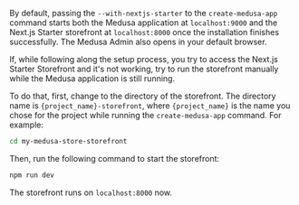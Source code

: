 By default, passing the `--with-nextjs-starter` to the `create-medusa-app` command starts both the Medusa application at `localhost:9000` and the Next.js Starter storefront at `localhost:8000` once the installation finishes successfully. The Medusa Admin also opens in your default browser.

If, while following along the setup process, you try to access the Next.js Starter Storefront and it's not working, try to run the storefront manually while the Medusa application is still running.

To do that, first, change to the directory of the storefront. The directory name is `{project_name}-storefront`, where `{project_name}` is the name you chose for the project while running the `create-medusa-app` command. For example:

```bash
cd my-medusa-store-storefront
```

Then, run the following command to start the storefront:

```bash npm2yarn
npm run dev
```

The storefront runs on `localhost:8000` now.